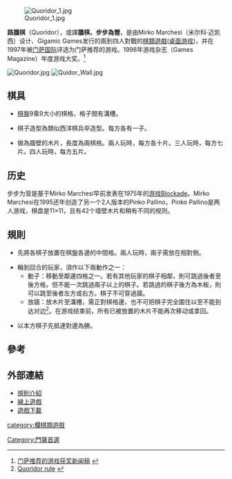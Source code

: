 [[Image:Quoridor_1.jpg|thumb]]

'''路牆棋'''（Quoridor），或譯'''牆棋、步步為營'''，是由Mirko Marchesi（米尔科·迈凯西）设计、Gigamic Games发行的兩到四人對戰的[[棋類遊戲|棋類遊戲]]([[桌面游戏|桌面游戏]])，并在1997年被[[门萨国际|门萨国际]]评选为门萨推荐的游戏。1998年游戏杂志（Games Magazine）年度游戏大奖。<ref>[http://www.previous.us.mensa.org/news_media/newsroom/12152000b.php3 门萨推荐的游戏获奖新闻稿] {{webarchive|url=https://web.archive.org/web/20080503153856/http://www.previous.us.mensa.org/news_media/newsroom/12152000b.php3 |date=2008-05-03 }}</ref>


[[Image:Quoridor.jpg|thumb]]
[[Image:Quidor_Wall.jpg|thumb]]

==棋具==

*[[棋盤|棋盤]]9乘9大小的棋格，格子間有溝槽。

*棋子造型為類似西洋棋兵卒造型。每方各有一子。

*做為牆壁的木片，長度為兩棋格。兩人玩時，每方各十片。三人玩時，每方七片。四人玩時，每方五片。

==历史==
步步为营是基于Mirko Marchesi早前发表在1975年的[[游戏|游戏]]Blockade。Mirko Marchesi在1995还年创造了另一个2人版本的Pinko Pallino，Pinko Pallino是两人游戏，棋盘是11×11，且有42个墙壁木片和稍有不同的规则。

==規則==

*先將各棋子放置在棋盤各邊的中間格。兩人玩時，兩子需放在相對側。

*輪到回合的玩家，須作以下兩動作之一：
**動子：移動至鄰邊四格之一。若有其他玩家的棋子相鄰，則可跳過後者至後方格，但不能一次跳過兩子以上的棋子。若跳過的棋子後方為木板，則可以跳至後者左方或右方。棋子不可穿過牆。
**放牆：放木片至溝槽，需正對棋格邊，也不可把棋子完全圍住以至不能到达对边<ref>[http://www.gameplan.com.hk/big5/a4/LearnMore.asp?ProductID=5 Quoridor rule] {{webarchive|url=https://web.archive.org/web/20090803072354/http://www.gameplan.com.hk/big5/a4/LearnMore.asp?ProductID=5 |date=2009-08-03 }}</ref>。在游戏结束前，所有已被放置的木片不能再次移动或拿回。

*以本方棋子先抵達對邊為勝。

==參考==
{{reflist}}

==外部連結==
*[http://www.boardgamegeek.com/boardgame/624 規則介紹] {{Wayback|url=http://www.boardgamegeek.com/boardgame/624 |date=20090506061533 }}
*[http://hols749.web.cse.unsw.edu.au/ 線上遊戲]{{dead link|date=2018年3月 |bot=InternetArchiveBot |fix-attempted=yes }}
*[https://web.archive.org/web/20090925042629/http://martijn.van.steenbergen.nl/projects/quoridor/ 遊戲下載]

[[category:欄棋類遊戲|category:欄棋類遊戲]]
[[Category:門薩首選|Category:門薩首選]]